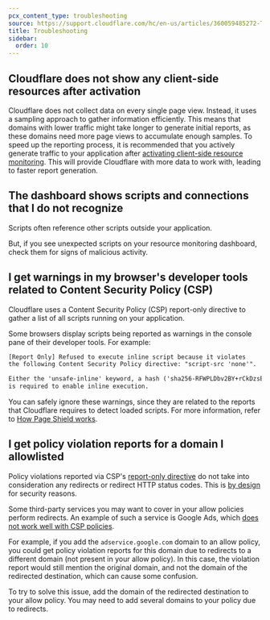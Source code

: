 ```yaml
---
pcx_content_type: troubleshooting
source: https://support.cloudflare.com/hc/en-us/articles/360059485272-Troubleshooting-Page-Shield
title: Troubleshooting
sidebar:
  order: 10
---
```



## Cloudflare does not show any client-side resources after activation

Cloudflare does not collect data on every single page view. Instead, it uses a sampling approach to gather information efficiently. This means that domains with lower traffic might take longer to generate initial reports, as these domains need more page views to accumulate enough samples. To speed up the reporting process, it is recommended that you actively generate traffic to your application after [activating client-side resource monitoring](/page-shield/get-started/). This will provide Cloudflare with more data to work with, leading to faster report generation.

## The dashboard shows scripts and connections that I do not recognize

Scripts often reference other scripts outside your application.

But, if you see unexpected scripts on your resource monitoring dashboard, check them for signs of malicious activity.

## I get warnings in my browser's developer tools related to Content Security Policy (CSP)

Cloudflare uses a <GlossaryTooltip term="content security policy (CSP)">Content Security Policy (CSP)</GlossaryTooltip> report-only directive to gather a list of all scripts running on your application.

Some browsers display scripts being reported as warnings in the console pane of their developer tools. For example:

```txt
[Report Only] Refused to execute inline script because it violates
the following Content Security Policy directive: "script-src 'none'".

Either the 'unsafe-inline' keyword, a hash ('sha256-RFWPLDbv2BY+rCkDzsE+0fr8ylGr2R2faWMhq4lfEQc='), or a nonce ('nonce-...')
is required to enable inline execution.
```

You can safely ignore these warnings, since they are related to the reports that Cloudflare requires to detect loaded scripts. For more information, refer to [How Page Shield works](/page-shield/how-it-works/).

## I get policy violation reports for a domain I allowlisted

Policy violations reported via CSP's [report-only directive](/page-shield/reference/csp-header/) do not take into consideration any redirects or redirect HTTP status codes. This is [by design](https://www.w3.org/TR/CSP3/#create-violation-for-request) for security reasons.

Some third-party services you may want to cover in your allow policies perform redirects. An example of such a service is Google Ads, which [does not work well with CSP policies](https://support.google.com/adsense/thread/102839782?hl=en&msgid=103611259).

For example, if you add the `adservice.google.com` domain to an allow policy, you could get policy violation reports for this domain due to redirects to a different domain (not present in your allow policy). In this case, the violation report would still mention the original domain, and not the domain of the redirected destination, which can cause some confusion.

To try to solve this issue, add the domain of the redirected destination to your allow policy. You may need to add several domains to your policy due to redirects.
